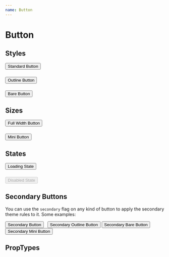 ```yaml
---
name: Button
---
```



# Button

## Styles

<Playground>
	<Button>Standard Button</Button>
</Playground>

###

<Playground>
	<Button outline>Outline Button</Button>
</Playground>

###

<Playground>
	<Button bare>Bare Button</Button>
</Playground>

## Sizes

<Playground>
	<Button full>Full Width Button</Button>
</Playground>

###

<Playground>
	<Button mini>Mini Button</Button>
</Playground>

## States

<Playground>
	<Button loading>Loading State</Button>
</Playground>

###

<Playground>
	<Button disabled>Disabled State</Button>
</Playground>

## Secondary Buttons
You can use the `secondary` flag on any kind of button to apply the secondary theme rules to it. Some examples:

<Playground>
	<Button secondary>Secondary Button</Button> &nbsp;
	<Button outline secondary>Secondary Outline Button</Button>
	<Button bare secondary>Secondary Bare Button</Button>
	<Button mini secondary>Secondary Mini Button</Button>
</Playground>

## PropTypes

<PropsTable of={Button} />
